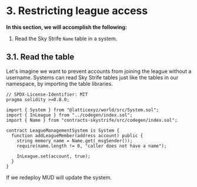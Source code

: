 
# 3. Restricting league access

**In this section, we will accomplish the following:**

1. Read the Sky Strife `Name` table in a system.

## 3.1. Read the table

Let's imagine we want to prevent accounts from joining the league without a username. Systems can read Sky Strife tables just like the tables in our namespace, by importing the table libraries.

<CollapseCode>

```solidity filename="LeagueManagementSystem.sol" {6, 10-11} copy showLineNumbers
// SPDX-License-Identifier: MIT
pragma solidity >=0.8.0;

import { System } from "@latticexyz/world/src/System.sol";
import { InLeague } from "../codegen/index.sol";
import { Name } from "contracts-skystrife/src/codegen/index.sol";

contract LeagueManagementSystem is System {
  function addLeagueMember(address account) public {
    string memory name = Name.get(_msgSender());
    require(name.length != 0, "caller does not have a name");

    InLeague.set(account, true);
  }
}

```

</CollapseCode>

If we redeploy MUD will update the system.
